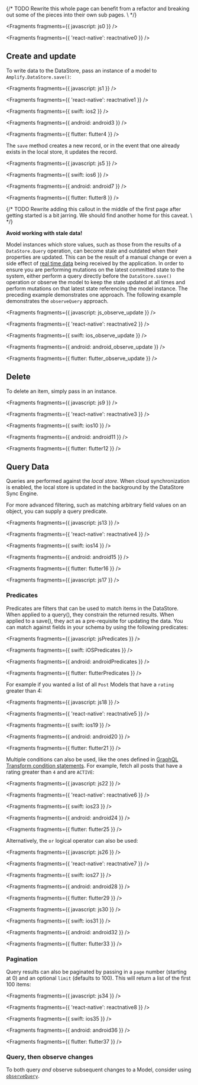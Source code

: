 {/* TODO Rewrite this whole page can benefit from a refactor and breaking out some of the pieces into their own sub pages. \ */}


<Fragments fragments={{ javascript: js0 }} />


<Fragments fragments={{ 'react-native': reactnative0 }} />

## Create and update

To write data to the DataStore, pass an instance of a model to `Amplify.DataStore.save()`:


<Fragments fragments={{ javascript: js1 }} />


<Fragments fragments={{ 'react-native': reactnative1 }} />


<Fragments fragments={{ swift: ios2 }} />


<Fragments fragments={{ android: android3 }} />


<Fragments fragments={{ flutter: flutter4 }} />

The `save` method creates a new record, or in the event that one already exists in the local store, it updates the record.


<Fragments fragments={{ javascript: js5 }} />


<Fragments fragments={{ swift: ios6 }} />


<Fragments fragments={{ android: android7 }} />


<Fragments fragments={{ flutter: flutter8 }} />

{/* TODO Rewrite adding this callout in the middle of the first page after getting started is a bit jarring. We should find another home for this caveat. \ */}

<Callout warning>

**Avoid working with stale data!**

Model instances which store values, such as those from the results of a `DataStore.Query` operation, can become stale and outdated when their properties are updated. This can be the result of a manual change or even a side effect of [real time data](/lib/datastore/sync#distributed-data) being received by the application. In order to ensure you are performing mutations on the latest committed state to the system, either perform a query directly before the `DataStore.save()` operation or observe the model to keep the state updated at all times and perform mutations on that latest state referencing the model instance. The preceding example demonstrates one approach. The following example demonstrates the `observeQuery` approach.

</Callout>


<Fragments fragments={{ javascript: js_observe_update }} />


<Fragments fragments={{ 'react-native': reactnative2 }} />


<Fragments fragments={{ swift: ios_observe_update }} />


<Fragments fragments={{ android: android_observe_update }} />


<Fragments fragments={{ flutter: flutter_observe_update }} />

## Delete

To delete an item, simply pass in an instance.


<Fragments fragments={{ javascript: js9 }} />


<Fragments fragments={{ 'react-native': reactnative3 }} />


<Fragments fragments={{ swift: ios10 }} />


<Fragments fragments={{ android: android11 }} />


<Fragments fragments={{ flutter: flutter12 }} />

## Query Data

Queries are performed against the _local store_. When cloud synchronization is enabled, the local store is updated in the background by the DataStore Sync Engine.

For more advanced filtering, such as matching arbitrary field values on an object, you can supply a query predicate.


<Fragments fragments={{ javascript: js13 }} />


<Fragments fragments={{ 'react-native': reactnative4 }} />


<Fragments fragments={{ swift: ios14 }} />


<Fragments fragments={{ android: android15 }} />


<Fragments fragments={{ flutter: flutter16 }} />


<Fragments fragments={{ javascript: js17 }} />

### Predicates

Predicates are filters that can be used to match items in the DataStore. When applied to a query(), they constrain the returned results. When applied to a save(), they act as a pre-requisite for updating the data. You can match against fields in your schema by using the following predicates:


<Fragments fragments={{ javascript: jsPredicates }} />


<Fragments fragments={{ swift: iOSPredicates }} />


<Fragments fragments={{ android: androidPredicates }} />


<Fragments fragments={{ flutter: flutterPredicates }} />

For example if you wanted a list of all `Post` Models that have a `rating` greater than 4:


<Fragments fragments={{ javascript: js18 }} />


<Fragments fragments={{ 'react-native': reactnative5 }} />


<Fragments fragments={{ swift: ios19 }} />


<Fragments fragments={{ android: android20 }} />


<Fragments fragments={{ flutter: flutter21 }} />

Multiple conditions can also be used, like the ones defined in [GraphQL Transform condition statements](/cli/graphql/data-modeling). For example, fetch all posts that have a rating greater than `4` and are `ACTIVE`:


<Fragments fragments={{ javascript: js22 }} />


<Fragments fragments={{ 'react-native': reactnative6 }} />


<Fragments fragments={{ swift: ios23 }} />


<Fragments fragments={{ android: android24 }} />


<Fragments fragments={{ flutter: flutter25 }} />

Alternatively, the `or` logical operator can also be used:


<Fragments fragments={{ javascript: js26 }} />


<Fragments fragments={{ 'react-native': reactnative7 }} />


<Fragments fragments={{ swift: ios27 }} />


<Fragments fragments={{ android: android28 }} />


<Fragments fragments={{ flutter: flutter29 }} />


<Fragments fragments={{ javascript: js30 }} />


<Fragments fragments={{ swift: ios31 }} />


<Fragments fragments={{ android: android32 }} />


<Fragments fragments={{ flutter: flutter33 }} />

### Pagination

Query results can also be paginated by passing in a `page` number (starting at 0) and an optional `limit` (defaults to 100). This will return a list of the first 100 items:


<Fragments fragments={{ javascript: js34 }} />


<Fragments fragments={{ 'react-native': reactnative8 }} />


<Fragments fragments={{ swift: ios35 }} />


<Fragments fragments={{ android: android36 }} />


<Fragments fragments={{ flutter: flutter37 }} />

### Query, then observe changes

<Callout>

To both query _and_ observe subsequent changes to a Model, consider using [`observeQuery`](/lib/datastore/real-time#displaying-data-during-the-sync-process-with-observequery).

</Callout>
